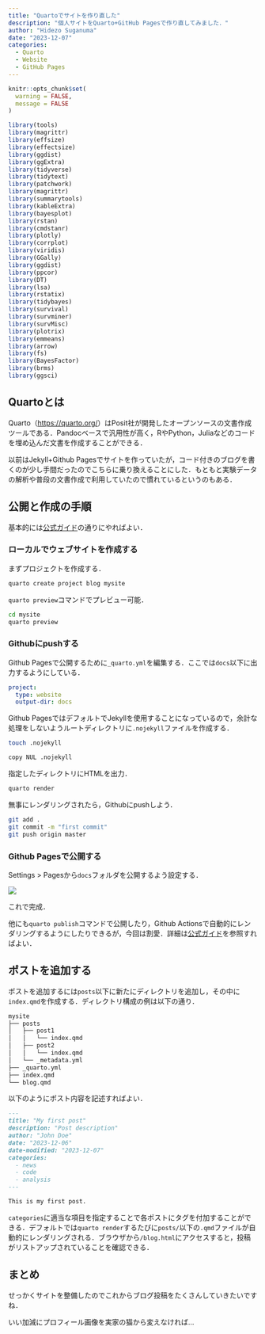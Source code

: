---
title: "Quartoでサイトを作り直した"
description: "個人サイトをQuarto+GitHub Pagesで作り直してみました．"
author: "Hidezo Suganuma"
date: "2023-12-07"
categories:
  - Quarto
  - Website
  - GitHub Pages
---

```{r, setup, include=FALSE}
knitr::opts_chunk$set(
  warning = FALSE,
  message = FALSE
)

library(tools)
library(magrittr)
library(effsize)
library(effectsize)
library(ggdist)
library(ggExtra)
library(tidyverse)
library(tidytext)
library(patchwork)
library(magrittr)
library(summarytools)
library(kableExtra)
library(bayesplot)
library(rstan)
library(cmdstanr)
library(plotly)
library(corrplot)
library(viridis)
library(GGally)
library(ggdist)
library(ppcor)
library(DT)
library(lsa)
library(rstatix)
library(tidybayes)
library(survival)
library(survminer)
library(survMisc)
library(plotrix)
library(emmeans)
library(arrow)
library(fs)
library(BayesFactor)
library(brms)
library(ggsci)

```

## Quartoとは

Quarto（<https://quarto.org/>）はPosit社が開発したオープンソースの文書作成ツールである．Pandocベースで汎用性が高く，RやPython，Juliaなどのコードを埋め込んだ文書を作成することができる．

以前はJekyll+Github Pagesでサイトを作っていたが，コード付きのブログを書くのが少し手間だったのでこちらに乗り換えることにした．もともと実験データの解析や普段の文書作成で利用していたので慣れているというのもある．

## 公開と作成の手順

基本的には[公式ガイド](https://quarto.org/docs/websites/)の通りにやればよい．

### ローカルでウェブサイトを作成する

まずプロジェクトを作成する．

```{.bash filename="Terminal" eval=FALSE}
quarto create project blog mysite

```

`quarto preview`コマンドでプレビュー可能．

```{.bash filename="Terminal" eval=FALSE}
cd mysite
quarto preview

```

### Githubにpushする

Github Pagesで公開するために`_quarto.yml`を編集する．ここでは`docs`以下に出力するようにしている．

```{.yaml filename="_quarto.yml"}
project:
  type: website
  output-dir: docs

```

Github PagesではデフォルトでJekyllを使用することになっているので，余計な処理をしないようルートディレクトリに`.nojekyll`ファイルを作成する．

```{.bash filename="Mac/Linux" eval=FALSE}
touch .nojekyll

```

```{.bash filename="Windows" eval=FALSE}
copy NUL .nojekyll

```

指定したディレクトリにHTMLを出力．

```{.bash filename="Terminal" eval=FALSE}
quarto render

```

無事にレンダリングされたら，Githubにpushしよう．

```{.bash filename="Terminal" eval=FALSE}
git add .
git commit -m "first commit"
git push origin master

```

### Github Pagesで公開する

Settings > Pagesから`docs`フォルダを公開するよう設定する．

![](fig1.png)

これで完成．

他にも`quarto publish`コマンドで公開したり，Github Actionsで自動的にレンダリングするようにしたりできるが，今回は割愛．詳細は[公式ガイド](https://quarto.org/docs/publishing/github-pages.html)を参照すればよい．

## ポストを追加する

ポストを追加するには`posts`以下に新たにディレクトリを追加し，その中に`index.qmd`を作成する．ディレクトリ構成の例は以下の通り．

```bash
mysite
├── posts
│   ├── post1
│   │   └── index.qmd
│   ├── post2
│   │   └── index.qmd
│   └── _metadata.yml
├── _quarto.yml
├── index.qmd
└── blog.qmd

```

以下のようにポスト内容を記述すればよい．

```{.markdown filename="mysite/posts/post1/index.qmd"}
---
title: "My first post"
description: "Post description"
author: "John Doe"
date: "2023-12-06"
date-modified: "2023-12-07"
categories:
  - news
  - code
  - analysis
---

This is my first post.

```

`categories`に適当な項目を指定することで各ポストにタグを付加することができる．デフォルトでは`quarto render`するたびに`posts/`以下の`.qmd`ファイルが自動的にレンダリングされる．ブラウザから`/blog.html`にアクセスすると，投稿がリストアップされていることを確認できる．

## まとめ

せっかくサイトを整備したのでこれからブログ投稿をたくさんしていきたいですね．

いい加減にプロフィール画像を実家の猫から変えなければ…
